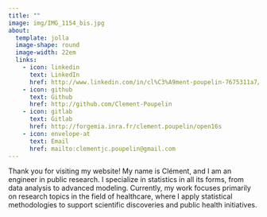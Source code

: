 ```yaml
---
title: ""
image: img/IMG_1154_bis.jpg
about:
  template: jolla
  image-shape: round
  image-width: 22em
  links:
    - icon: linkedin
      text: LinkedIn
      href: http://www.linkedin.com/in/cl%C3%A9ment-poupelin-7675311a7/
    - icon: github
      text: Github
      href: http://github.com/Clement-Poupelin
    - icon: gitlab
      text: Gitlab
      href: http://forgemia.inra.fr/clement.poupelin/open16s
    - icon: envelope-at
      text: Email
      href: mailto:clementjc.poupelin@gmail.com
---
```


Thank you for visiting my website! My name is Clément, and I am an engineer in public research. I specialize in statistics in all its forms, from data analysis to advanced modeling. Currently, my work focuses primarily on research topics in the field of healthcare, where I apply statistical methodologies to support scientific discoveries and public health initiatives.
